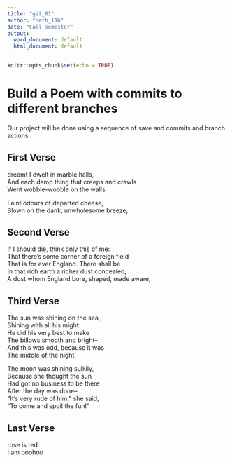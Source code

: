 ---
title: "git_01"
author: "Math_116"
date: "Fall semester"
output:
  word_document: default
  html_document: default
---

```{r setup, include=FALSE}
knitr::opts_chunk$set(echo = TRUE)
```
# Build a Poem with commits to different branches
Our project will be done using a sequence of save and commits and branch actions.
<!-- Do not modify or change any text in "!--" bracketed areas such as this --- these are instructions to
you, if you change any of this the git program will notice it and compromise your git merging strategy !-->

## First Verse 
<!--Put the first five lines of a poem by Lewis Carrol in this section!-->  dreamt I dwelt in marble halls,  
And each damp thing that creeps and crawls  
Went wobble-wobble on the walls.   

Faint odours of departed cheese,  
Blown on the dank, unwholesome breeze, 

## Second Verse
<!--Put the first five lines of a poem by Robert Frost here!-->
If I should die, think only this of me:  
   That there’s some corner of a foreign field  
That is for ever England.  There shall be  
   In that rich earth a richer dust concealed;  
A dust whom England bore, shaped, made aware,  

## Third Verse
<!--Put the first two verses of The Walrus and the Carpenter here!-->
The sun was shining on the sea,   
   Shining with all his might:  
He did his very best to make   
   The billows smooth and bright--   
And this was odd, because it was  
   The middle of the night.  

The moon was shining sulkily,   
   Because she thought the sun  
Had got no business to be there   
   After the day was done--   
“It’s very rude of him," she said,  
   “To come and spoil the fun!”  
   
## Last Verse
<!--Put a short poem of your choice 8-20 lines,here!-->
rose is red  
I am boohoo  
